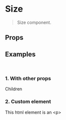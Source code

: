
<Meta title="Size" />

# Size

<blockquote>Size component.</blockquote>

<Preview>
  <Story name="Usage">
    <Size width={50} height={50} style={{background: '#ccc'}}></Size>
  </Story>
</Preview>

## Props

<Props of={Size} />

## Examples

<br />

### 1. With other props

<Preview>
  <Size maxWidth={400} height={100} style={{background: '#ccc'}}>
    Children
  </Size>
</Preview>

<br />

### 2. Custom element

<Preview>
  <Size as="p" maxWidth={600} minHeight={50} style={{background: '#ccc'}}>
    This html element is an &lt;p&gt;
  </Size>
</Preview>
